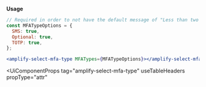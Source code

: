 **Usage**

```jsx
// Required in order to not have the default message of "Less than two mfa types available"
const MFATypeOptions = {
  SMS: true,
  Optional: true,
  TOTP: true,
};

<amplify-select-mfa-type MFATypes={MFATypeOptions}></amplify-select-mfa-type>;
```

<UiComponentProps
  tag="amplify-select-mfa-type"
  useTableHeaders
  propType="attr"
></UiComponentProps>
